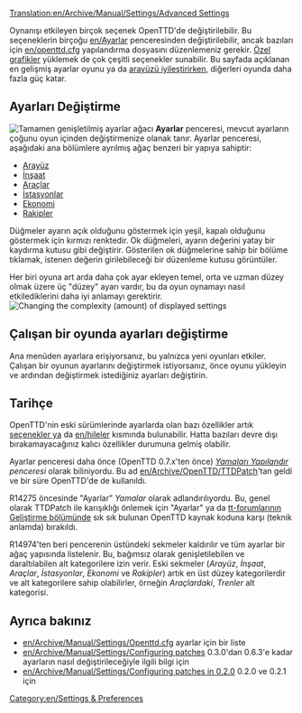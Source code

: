 [[Translation:en/Archive/Manual/Settings/Advanced Settings]]
{{en/outdated|Setting have been substantially re-organised since this last had a major update}} 

{{en/Table of contents}}

Oynanışı etkileyen birçok seçenek OpenTTD'de değiştirilebilir. Bu seçeneklerin birçoğu [[en/Ayarlar]] penceresinden değiştirilebilir, ancak bazıları için [[en/openttd.cfg]] yapılandırma dosyasını düzenlemeniz gerekir. [[en/Manual/NewGRF|Özel grafikler]] yüklemek de çok çeşitli seçenekler sunabilir. Bu sayfada açıklanan en gelişmiş ayarlar oyunu ya da [[en/Manual/Game interface|arayüzü ]]iyileştirirken, diğerleri oyunda daha fazla güç katar.

==Ayarları Değiştirme==
[[File:en/advanced options full.png|thumb|left|Tamamen genişletilmiş ayarlar ağacı]]
{{en/Advanced Settings}}
'''Ayarlar''' penceresi, mevcut ayarların çoğunu oyun içinden değiştirmenize olanak tanır. Ayarlar penceresi, aşağıdaki ana bölümlere ayrılmış ağaç benzeri bir yapıya sahiptir:

*[[en/Archive/Manual/Settings/Advanced Settings/Interface|Arayüz]]
*[[en/Archive/Manual/Settings/Advanced Settings/Construction|İnşaat]]
*[[en/Archive/Manual/Settings/Advanced Settings/Vehicles|Araçlar]]
*[[en/Archive/Manual/Settings/Advanced Settings/Stations|İstasyonlar]]
*[[en/Archive/Manual/Settings/Advanced Settings/Economy|Ekonomi]]
*[[en/Archive/Manual/Settings/Advanced Settings/Competitors|Rakipler]]

Düğmeler ayarın açık olduğunu göstermek için yeşil, kapalı olduğunu göstermek için kırmızı renktedir. Ok düğmeleri, ayarın değerini yatay bir kaydırma kutusu gibi değiştirir. Gösterilen ok düğmelerine sahip bir bölüme tıklamak, istenen değerin girilebileceği bir düzenleme kutusu görüntüler.

Her biri oyuna art arda daha çok ayar ekleyen temel, orta ve uzman düzey olmak üzere üç "düzey" ayarı vardır, bu da oyun oynamayı nasıl etkilediklerini daha iyi anlamayı gerektirir.
[[File:en/settings select.png|Changing the complexity (amount) of displayed settings]]

== Çalışan bir oyunda ayarları değiştirme ==
Ana menüden ayarlara erişiyorsanız, bu yalnızca yeni oyunları etkiler. Çalışan bir oyunun ayarlarını değiştirmek istiyorsanız, önce oyunu yükleyin ve ardından değiştirmek istediğiniz ayarları değiştirin.

==Tarihçe==
OpenTTD'nin eski sürümlerinde ayarlarda olan bazı özellikler artık [[en/Manual/Game options window|seçenekler ]]ya da [[en/hileler]] kısmında bulunabilir. Hatta bazıları devre dışı bırakamayacağınız kalıcı özellikler durumuna gelmiş olabilir.{{en/-}}

Ayarlar penceresi daha önce (OpenTTD 0.7.x'ten önce) ''[[en/Archive/Manual/Settings/Configuring patches|Yamaları Yapılandır]] penceresi'' olarak biliniyordu. Bu ad [[en/Archive/OpenTTD/TTDPatch]]'tan geldi ve bir süre OpenTTD'de de kullanıldı.

R14275 öncesinde "Ayarlar" ''Yamalar'' olarak adlandırılıyordu. Bu, genel olarak TTDPatch ile karışıklığı önlemek için "Ayarlar" ya da [http://www.tt-forums.net/viewforum.php?f=33 tt-forumlarının Geliştirme bölümünde] sık sık bulunan OpenTTD kaynak koduna karşı (teknik anlamda) bırakıldı.

R14974'ten beri pencerenin üstündeki sekmeler kaldırılır ve tüm ayarlar bir ağaç yapısında listelenir. Bu, bağımsız olarak genişletilebilen ve daraltılabilen alt kategorilere izin verir. Eski sekmeler (''Arayüz'', ''İnşaat'', ''Araçlar'', ''İstasyonlar'', ''Ekonomi'' ve ''Rakipler'') artık en üst düzey kategorilerdir ve alt kategorilere sahip olabilirler, örneğin ''Araçlardaki'', ''Trenler'' alt kategorisi.

==Ayrıca bakınız==
*[[en/Archive/Manual/Settings/Openttd.cfg]] ayarlar için bir liste
*[[en/Archive/Manual/Settings/Configuring patches]] 0.3.0'dan 0.6.3'e kadar ayarların nasıl değiştirileceğiyle ilgili bilgi için
*[[en/Archive/Manual/Settings/Configuring patches in 0.2.0]] 0.2.0 ve 0.2.1 için

[[Category:en/Settings & Preferences]]